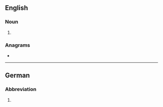 {{also|abl.}}
==English==

===Noun===
{{en-noun|-}}

# {{abbreviation of|ablative case|lang=en}}

===Anagrams===
* {{anagrams|en|a=abl|Alb.|BAL|BLA|LAB|Lab|Lab.|alb|lab}}

----

==German==

===Abbreviation===
{{head|de|noun}}

# {{abbreviation of|Ablöse|lang=de}}
